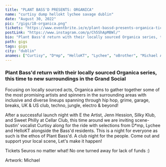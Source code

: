 ---
title: "PLANT BASS'D PRESENTS: ORGANICA"
name: "curtisy dump hellokt lychee savage dublin"
date: "August 30, 2022"
pic: "/gigs/18-organica.png"
tickets: "https://www.eventbrite.ie/e/plant-bassd-presents-organica-tickets-399512531737"
postLink: "https://www.instagram.com/p/Ch5ShApMBWl/"
bio: "Plant Bass'd return with their locally sourced Organica series, this time to new surroundings in the Grand Social"
path: gigs
tags: gigs
city: "dublin"
anames: ["Curtisy", "D*mp", "HelloKT", "Lychee", "oBrother", "Michael Average"]
---

### Plant Bass'd return with their locally sourced Organica series, this time to new surroundings in the Grand Social

Focusing on locally sourced acts, Organica aims to gather together some of the most promising artists and spinners in the surrounding areas with inclusive and diverse lineups spanning through hip hop, grime, garage, breaks, UK & US club, techno, jungle, electro & beyond!

After a successful launch night with E the Artist, Jenn Hession, Silky Klub, and Sweet Philly at Cellar Club, this time around we are inviting scene-bustin' vocalist Curtisy along for the ride with selections from D\*mp, Lychee and HelloKT alongside the Bass'd residents. This is a night for everyone as such is the ethos of Plant Bass'd. A club night for the people. Come out and support your local scene, Let's make it happen!

Tickets 5euros no matter what! No one turned away for lack of funds :)

Artwork: Michael
